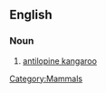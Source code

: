 ==English==
{{wikipedia|Antilopine Wallaroo}}
===Noun===
{{en-noun|sg=[[antilopine]] [[wallaroo]]}}

# [[antilopine kangaroo]]

[[Category:Mammals]]